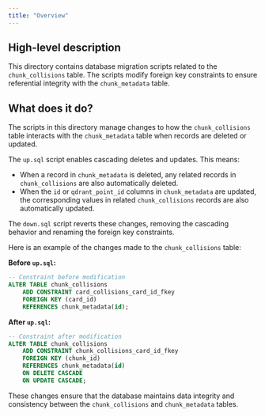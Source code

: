 ```yaml
---
title: "Overview"
---
```


## High-level description
This directory contains database migration scripts related to the `chunk_collisions` table. The scripts modify foreign key constraints to ensure referential integrity with the `chunk_metadata` table.

## What does it do?
The scripts in this directory manage changes to how the `chunk_collisions` table interacts with the `chunk_metadata` table when records are deleted or updated. 

The `up.sql` script enables cascading deletes and updates. This means:
- When a record in `chunk_metadata` is deleted, any related records in `chunk_collisions` are also automatically deleted.
- When the `id` or `qdrant_point_id` columns in `chunk_metadata` are updated, the corresponding values in related `chunk_collisions` records are also automatically updated.

The `down.sql` script reverts these changes, removing the cascading behavior and renaming the foreign key constraints.

Here is an example of the changes made to the `chunk_collisions` table:

**Before `up.sql`:**

```sql
-- Constraint before modification
ALTER TABLE chunk_collisions
    ADD CONSTRAINT card_collisions_card_id_fkey
    FOREIGN KEY (card_id)
    REFERENCES chunk_metadata(id);
```

**After `up.sql`:**

```sql
-- Constraint after modification
ALTER TABLE chunk_collisions
    ADD CONSTRAINT chunk_collisions_card_id_fkey
    FOREIGN KEY (chunk_id)
    REFERENCES chunk_metadata(id)
    ON DELETE CASCADE
    ON UPDATE CASCADE;
```

These changes ensure that the database maintains data integrity and consistency between the `chunk_collisions` and `chunk_metadata` tables. 
